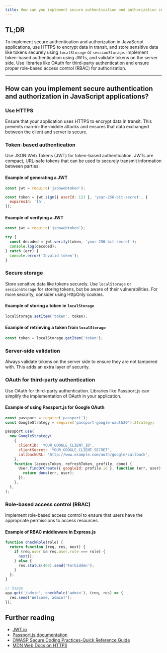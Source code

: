 ```yaml
---
title: How can you implement secure authentication and authorization in JavaScript applications?
---
```


## TL;DR

To implement secure authentication and authorization in JavaScript applications, use HTTPS to encrypt data in transit, and store sensitive data like tokens securely using `localStorage` or `sessionStorage`. Implement token-based authentication using JWTs, and validate tokens on the server side. Use libraries like OAuth for third-party authentication and ensure proper role-based access control (RBAC) for authorization.

---

## How can you implement secure authentication and authorization in JavaScript applications?

### Use HTTPS

Ensure that your application uses HTTPS to encrypt data in transit. This prevents man-in-the-middle attacks and ensures that data exchanged between the client and server is secure.

### Token-based authentication

Use JSON Web Tokens (JWT) for token-based authentication. JWTs are compact, URL-safe tokens that can be used to securely transmit information between parties.

#### Example of generating a JWT

```js
const jwt = require('jsonwebtoken');

const token = jwt.sign({ userId: 123 }, 'your-256-bit-secret', {
  expiresIn: '1h',
});
```

#### Example of verifying a JWT

```js
const jwt = require('jsonwebtoken');

try {
  const decoded = jwt.verify(token, 'your-256-bit-secret');
  console.log(decoded);
} catch (err) {
  console.error('Invalid token');
}
```

### Secure storage

Store sensitive data like tokens securely. Use `localStorage` or `sessionStorage` for storing tokens, but be aware of their vulnerabilities. For more security, consider using HttpOnly cookies.

#### Example of storing a token in `localStorage`

```js
localStorage.setItem('token', token);
```

#### Example of retrieving a token from `localStorage`

```js
const token = localStorage.getItem('token');
```

### Server-side validation

Always validate tokens on the server side to ensure they are not tampered with. This adds an extra layer of security.

### OAuth for third-party authentication

Use OAuth for third-party authentication. Libraries like Passport.js can simplify the implementation of OAuth in your application.

#### Example of using Passport.js for Google OAuth

```js
const passport = require('passport');
const GoogleStrategy = require('passport-google-oauth20').Strategy;

passport.use(
  new GoogleStrategy(
    {
      clientID: 'YOUR_GOOGLE_CLIENT_ID',
      clientSecret: 'YOUR_GOOGLE_CLIENT_SECRET',
      callbackURL: 'http://www.example.com/auth/google/callback',
    },
    function (accessToken, refreshToken, profile, done) {
      User.findOrCreate({ googleId: profile.id }, function (err, user) {
        return done(err, user);
      });
    },
  ),
);
```

### Role-based access control (RBAC)

Implement role-based access control to ensure that users have the appropriate permissions to access resources.

#### Example of RBAC middleware in Express.js

```js
function checkRole(role) {
  return function (req, res, next) {
    if (req.user && req.user.role === role) {
      next();
    } else {
      res.status(403).send('Forbidden');
    }
  };
}

// Usage
app.get('/admin', checkRole('admin'), (req, res) => {
  res.send('Welcome, admin!');
});
```

## Further reading

- [JWT.io](https://jwt.io/)
- [Passport.js documentation](http://www.passportjs.org/docs/)
- [OWASP Secure Coding Practices-Quick Reference Guide](https://owasp.org/www-project-secure-coding-practices-quick-reference-guide/)
- [MDN Web Docs on HTTPS](https://developer.mozilla.org/en-US/docs/Web/Security/HTTP_strict_transport_security)
